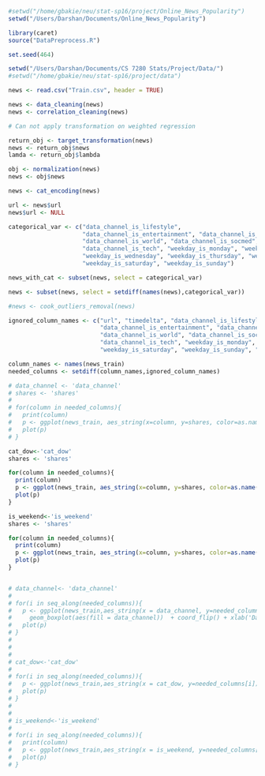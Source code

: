 ```r

#setwd("/home/gbakie/neu/stat-sp16/project/Online_News_Popularity")
setwd("/Users/Darshan/Documents/Online_News_Popularity")

library(caret)
source("DataPreprocess.R")

set.seed(464)

setwd("/Users/Darshan/Documents/CS 7280 Stats/Project/Data/")
#setwd("/home/gbakie/neu/stat-sp16/project/data")

news <- read.csv("Train.csv", header = TRUE)

news <- data_cleaning(news)
news <- correlation_cleaning(news)

# Can not apply transformation on weighted regression

return_obj <- target_transformation(news)
news <- return_obj$news
lamda <- return_obj$lambda

obj <- normalization(news)
news <- obj$news

news <- cat_encoding(news)

url <- news$url
news$url <- NULL

categorical_var <- c("data_channel_is_lifestyle", 
                     "data_channel_is_entertainment", "data_channel_is_bus", 
                     "data_channel_is_world", "data_channel_is_socmed", 
                     "data_channel_is_tech", "weekday_is_monday", "weekday_is_tuesday", 
                     "weekday_is_wednesday", "weekday_is_thursday", "weekday_is_friday", 
                     "weekday_is_saturday", "weekday_is_sunday")

news_with_cat <- subset(news, select = categorical_var)

news <- subset(news, select = setdiff(names(news),categorical_var))

#news <- cook_outliers_removal(news)

ignored_column_names <- c("url", "timedelta", "data_channel_is_lifestyle",
                          "data_channel_is_entertainment", "data_channel_is_bus",
                          "data_channel_is_world", "data_channel_is_socmed",
                          "data_channel_is_tech", "weekday_is_monday", "weekday_is_tuesday", "weekday_is_wednesday", "weekday_is_thursday", "weekday_is_friday",
                          "weekday_is_saturday", "weekday_is_sunday", "is_weekend", "shares", "data_channel", "cat_dow")

column_names <- names(news_train)
needed_columns <- setdiff(column_names,ignored_column_names)

# data_channel <- 'data_channel'
# shares <- 'shares'
# 
# for(column in needed_columns){
#   print(column)
#   p <- ggplot(news_train, aes_string(x=column, y=shares, color=as.name(data_channel))) + stat_smooth(method=lm)
#   plot(p)
# }

cat_dow<-'cat_dow'
shares <- 'shares'

for(column in needed_columns){
  print(column)
  p <- ggplot(news_train, aes_string(x=column, y=shares, color=as.name(cat_dow))) + stat_smooth(method=lm)
  plot(p)
}

is_weekend<-'is_weekend'
shares <- 'shares'

for(column in needed_columns){
  print(column)
  p <- ggplot(news_train, aes_string(x=column, y=shares, color=as.name(is_weekend))) + stat_smooth(method=lm)
  plot(p)
}


# data_channel<- 'data_channel'
# 
# for(i in seq_along(needed_columns)){
#   p <- ggplot(news_train,aes_string(x = data_channel, y=needed_columns[i])) + 
#     geom_boxplot(aes(fill = data_channel))  + coord_flip() + xlab('Data Channels') + theme(legend.position='none')
#   plot(p)
# }
# 
# 
#   
# cat_dow<-'cat_dow'
# 
# for(i in seq_along(needed_columns)){
#   p <- ggplot(news_train,aes_string(x = cat_dow, y=needed_columns[i])) + #geom_boxplot(aes(fill = cat_dow))  + coord_flip() + xlab('Day of week') + theme(legend.position='none')
#   plot(p)
# }
# 
#   
# is_weekend<-'is_weekend'
# 
# for(i in seq_along(needed_columns)){
#   print(column)
#   p <- ggplot(news_train,aes_string(x = is_weekend, y=needed_columns[i])) + geom_boxplot(aes(fill = is_weekend))  + coord_flip() + xlab('Is weekend') + theme(legend.position='none')
#   plot(p)
# }


```